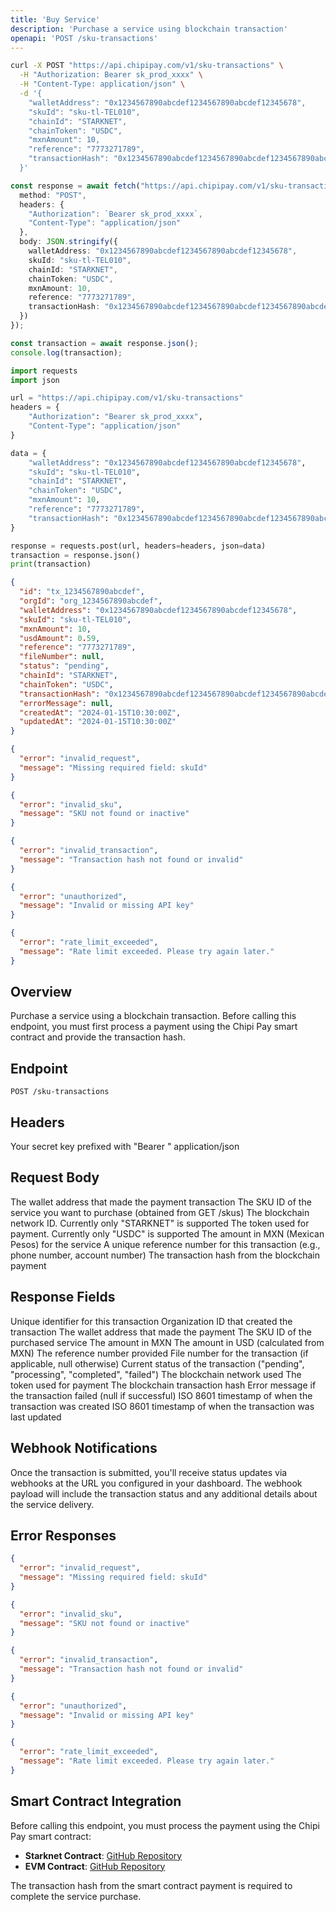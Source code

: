```yaml
---
title: 'Buy Service'
description: 'Purchase a service using blockchain transaction'
openapi: 'POST /sku-transactions'
---
```


<Method name="POST" />

<RequestExample url="https://api.chipipay.com/v1/sku-transactions" method="POST">

```bash cURL
curl -X POST "https://api.chipipay.com/v1/sku-transactions" \
  -H "Authorization: Bearer sk_prod_xxxx" \
  -H "Content-Type: application/json" \
  -d '{
    "walletAddress": "0x1234567890abcdef1234567890abcdef12345678",
    "skuId": "sku-tl-TEL010",
    "chainId": "STARKNET",
    "chainToken": "USDC",
    "mxnAmount": 10,
    "reference": "7773271789",
    "transactionHash": "0x1234567890abcdef1234567890abcdef1234567890abcdef1234567890abcdef"
  }'
```

```typescript TypeScript
const response = await fetch("https://api.chipipay.com/v1/sku-transactions", {
  method: "POST",
  headers: {
    "Authorization": `Bearer sk_prod_xxxx`,
    "Content-Type": "application/json"
  },
  body: JSON.stringify({
    walletAddress: "0x1234567890abcdef1234567890abcdef12345678",
    skuId: "sku-tl-TEL010",
    chainId: "STARKNET",
    chainToken: "USDC",
    mxnAmount: 10,
    reference: "7773271789",
    transactionHash: "0x1234567890abcdef1234567890abcdef1234567890abcdef1234567890abcdef"
  })
});

const transaction = await response.json();
console.log(transaction);
```

```python Python
import requests
import json

url = "https://api.chipipay.com/v1/sku-transactions"
headers = {
    "Authorization": "Bearer sk_prod_xxxx",
    "Content-Type": "application/json"
}

data = {
    "walletAddress": "0x1234567890abcdef1234567890abcdef12345678",
    "skuId": "sku-tl-TEL010",
    "chainId": "STARKNET",
    "chainToken": "USDC",
    "mxnAmount": 10,
    "reference": "7773271789",
    "transactionHash": "0x1234567890abcdef1234567890abcdef1234567890abcdef1234567890abcdef"
}

response = requests.post(url, headers=headers, json=data)
transaction = response.json()
print(transaction)
```

</RequestExample>

<ResponseExample url="https://api.chipipay.com/v1/sku-transactions" method="POST">

```json 200 Response
{
  "id": "tx_1234567890abcdef",
  "orgId": "org_1234567890abcdef",
  "walletAddress": "0x1234567890abcdef1234567890abcdef12345678",
  "skuId": "sku-tl-TEL010",
  "mxnAmount": 10,
  "usdAmount": 0.59,
  "reference": "7773271789",
  "fileNumber": null,
  "status": "pending",
  "chainId": "STARKNET",
  "chainToken": "USDC",
  "transactionHash": "0x1234567890abcdef1234567890abcdef1234567890abcdef1234567890abcdef",
  "errorMessage": null,
  "createdAt": "2024-01-15T10:30:00Z",
  "updatedAt": "2024-01-15T10:30:00Z"
}
```

```json 400 Bad Request
{
  "error": "invalid_request",
  "message": "Missing required field: skuId"
}
```

```json 400 Bad Request
{
  "error": "invalid_sku",
  "message": "SKU not found or inactive"
}
```

```json 400 Bad Request
{
  "error": "invalid_transaction",
  "message": "Transaction hash not found or invalid"
}
```

```json 401 Unauthorized
{
  "error": "unauthorized",
  "message": "Invalid or missing API key"
}
```

```json 429 Too Many Requests
{
  "error": "rate_limit_exceeded",
  "message": "Rate limit exceeded. Please try again later."
}
```

</ResponseExample>

## Overview

Purchase a service using a blockchain transaction. Before calling this endpoint, you must first process a payment using the Chipi Pay smart contract and provide the transaction hash.

## Endpoint

```
POST /sku-transactions
```

## Headers

<ParamField header="Authorization" type="string" required>
  Your secret key prefixed with "Bearer "
</ParamField>

<ParamField header="Content-Type" type="string">
  application/json
</ParamField>

## Request Body

<ParamField body="walletAddress" type="string" required>
  The wallet address that made the payment transaction
</ParamField>

<ParamField body="skuId" type="string" required>
  The SKU ID of the service you want to purchase (obtained from GET /skus)
</ParamField>

<ParamField body="chainId" type="string" required>
  The blockchain network ID. Currently only "STARKNET" is supported
</ParamField>

<ParamField body="chainToken" type="string" required>
  The token used for payment. Currently only "USDC" is supported
</ParamField>

<ParamField body="mxnAmount" type="number" required>
  The amount in MXN (Mexican Pesos) for the service
</ParamField>

<ParamField body="reference" type="string" required>
  A unique reference number for this transaction (e.g., phone number, account number)
</ParamField>

<ParamField body="transactionHash" type="string" required>
  The transaction hash from the blockchain payment
</ParamField>

## Response Fields

<ParamField body="id" type="string">
  Unique identifier for this transaction
</ParamField>

<ParamField body="orgId" type="string">
  Organization ID that created the transaction
</ParamField>

<ParamField body="walletAddress" type="string">
  The wallet address that made the payment
</ParamField>

<ParamField body="skuId" type="string">
  The SKU ID of the purchased service
</ParamField>

<ParamField body="mxnAmount" type="number">
  The amount in MXN
</ParamField>

<ParamField body="usdAmount" type="number">
  The amount in USD (calculated from MXN)
</ParamField>

<ParamField body="reference" type="string">
  The reference number provided
</ParamField>

<ParamField body="fileNumber" type="string">
  File number for the transaction (if applicable, null otherwise)
</ParamField>

<ParamField body="status" type="string">
  Current status of the transaction ("pending", "processing", "completed", "failed")
</ParamField>

<ParamField body="chainId" type="string">
  The blockchain network used
</ParamField>

<ParamField body="chainToken" type="string">
  The token used for payment
</ParamField>

<ParamField body="transactionHash" type="string">
  The blockchain transaction hash
</ParamField>

<ParamField body="errorMessage" type="string">
  Error message if the transaction failed (null if successful)
</ParamField>

<ParamField body="createdAt" type="string">
  ISO 8601 timestamp of when the transaction was created
</ParamField>

<ParamField body="updatedAt" type="string">
  ISO 8601 timestamp of when the transaction was last updated
</ParamField>

## Webhook Notifications

Once the transaction is submitted, you'll receive status updates via webhooks at the URL you configured in your dashboard. The webhook payload will include the transaction status and any additional details about the service delivery.

## Error Responses

<ResponseExample url="https://api.chipipay.com/v1/sku-transactions" method="POST">

```json 400 Bad Request
{
  "error": "invalid_request",
  "message": "Missing required field: skuId"
}
```

```json 400 Bad Request
{
  "error": "invalid_sku",
  "message": "SKU not found or inactive"
}
```

```json 400 Bad Request
{
  "error": "invalid_transaction",
  "message": "Transaction hash not found or invalid"
}
```

```json 401 Unauthorized
{
  "error": "unauthorized",
  "message": "Invalid or missing API key"
}
```

```json 429 Too Many Requests
{
  "error": "rate_limit_exceeded",
  "message": "Rate limit exceeded. Please try again later."
}
```

</ResponseExample>

## Smart Contract Integration

Before calling this endpoint, you must process the payment using the Chipi Pay smart contract:

- **Starknet Contract**: [GitHub Repository](https://github.com/chipipay/chipipay-contracts/blob/main/contracts/ChipiPay.sol)
- **EVM Contract**: [GitHub Repository](https://github.com/chipipay/chipipay-contracts/blob/main/contracts/ChipiPay.sol)

The transaction hash from the smart contract payment is required to complete the service purchase. 